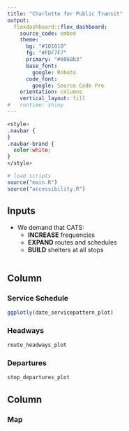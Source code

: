 ```yaml
---
title: "Charlotte for Public Transit"
output: 
  flexdashboard::flex_dashboard:
    source_code: embed
    theme:
      bg: "#101010"
      fg: "#FDF7F7" 
      primary: "#0068b3"
      base_font:
        google: Roboto
      code_font:
        google: Source Code Pro
    orientation: columns
    vertical_layout: fill
#   runtime: shiny
---
```


```css
<style>
.navbar {
}
.navbar-brand {
  color:white;
}
</style>
```

```r
# load scripts
source("main.R")
source("accessibility.R")
```

Inputs {.sidebar}
-------------------------------------

* We demand that CATS:
  * **INCREASE** frequencies
  * **EXPAND** routes and schedules
  * **BUILD** shelters at all stops

```r
```

Column {data-width=650 .tabset}
-----------------------------------------------------------------------

### Service Schedule

```r
ggplotly(date_servicepattern_plot)
```

### Headways

```r
route_headways_plot
```

### Departures

```r
stop_departures_plot
```

Column {data-width=350}
-----------------------------------------------------------------------

### Map

```r

```

